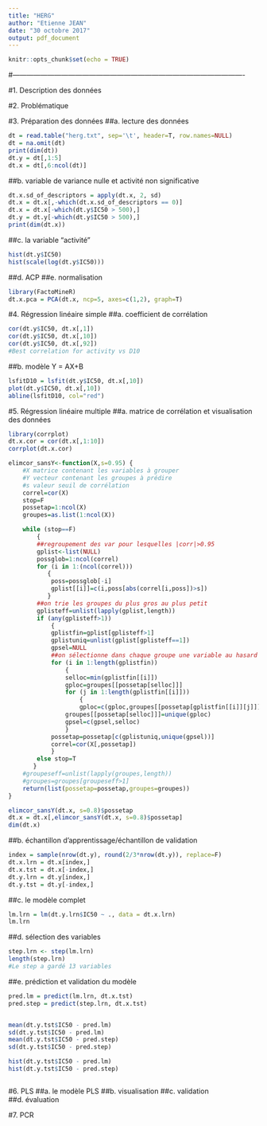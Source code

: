 ```yaml
---
title: "HERG"
author: "Etienne JEAN"
date: "30 octobre 2017"
output: pdf_document
---
```


```r
knitr::opts_chunk$set(echo = TRUE)
```

#----------------------------------------------------------------------------------------------------

#1. Description des données

#2. Problématique

#3. Préparation des données
##a. lecture des données
```r
dt = read.table("herg.txt", sep='\t', header=T, row.names=NULL)
dt = na.omit(dt)
print(dim(dt))
dt.y = dt[,1:5]
dt.x = dt[,6:ncol(dt)]
```


##b. variable de variance nulle et activité non significative
```r
dt.x.sd_of_descriptors = apply(dt.x, 2, sd)
dt.x = dt.x[,-which(dt.x.sd_of_descriptors == 0)]
dt.x = dt.x[-which(dt.y$IC50 > 500),]
dt.y = dt.y[-which(dt.y$IC50 > 500),]
print(dim(dt.x))
```


##c. la variable "activité"
```r
hist(dt.y$IC50)
hist(scale(log(dt.y$IC50)))

```


##d. ACP
##e. normalisation 
```r
library(FactoMineR)
dt.x.pca = PCA(dt.x, ncp=5, axes=c(1,2), graph=T)

```







#4. Régression linéaire simple
##a. coefficient de corrélation
```r
cor(dt.y$IC50, dt.x[,1])
cor(dt.y$IC50, dt.x[,10])
cor(dt.y$IC50, dt.x[,92])
#Best correlation for activity vs D10

```

##b. modèle Y = AX+B
```r
lsfitD10 = lsfit(dt.y$IC50, dt.x[,10])
plot(dt.y$IC50, dt.x[,10])
abline(lsfitD10, col="red")

```





#5. Régression linéaire multiple
##a. matrice de corrélation et visualisation des données
```r
library(corrplot)
dt.x.cor = cor(dt.x[,1:10])
corrplot(dt.x.cor)


```


```r
elimcor_sansY<-function(X,s=0.95) {
	#X matrice contenant les variables à grouper
	#Y vecteur contenant les groupes à prédire
	#s valeur seuil de corrélation
	correl=cor(X)
	stop=F
	possetap=1:ncol(X)
	groupes=as.list(1:ncol(X))

	while (stop==F)
	    {
		##regroupement des var pour lesquelles |corr|>0.95
		gplist<-list(NULL)
		possglob=1:ncol(correl)
		for (i in 1:(ncol(correl)))
		   {
			poss=possglob[-i]
			gplist[[i]]=c(i,poss[abs(correl[i,poss])>s])
		   }
		##on trie les groupes du plus gros au plus petit
		gplisteff=unlist(lapply(gplist,length))
		if (any(gplisteff>1))
 		    {
			gplistfin=gplist[gplisteff>1]
			gplistuniq=unlist(gplist[gplisteff==1])
			gpsel=NULL
			##on sélectionne dans chaque groupe une variable au hasard
			for (i in 1:length(gplistfin))
			    {
				selloc=min(gplistfin[[i]])
				gploc=groupes[[possetap[selloc]]]
				for (j in 1:length(gplistfin[[i]]))
				    {
					gploc=c(gploc,groupes[[possetap[gplistfin[[i]][j]]]])				    }
				groupes[[possetap[selloc]]]=unique(gploc)
				gpsel=c(gpsel,selloc)
  			    }
			possetap=possetap[c(gplistuniq,unique(gpsel))]
			correl=cor(X[,possetap])
		    }
		else stop=T	
 	   }
	#groupeseff=unlist(lapply(groupes,length))
	#groupes=groupes[groupeseff>1]
	return(list(possetap=possetap,groupes=groupes))
}

elimcor_sansY(dt.x, s=0.8)$possetap
dt.x = dt.x[,elimcor_sansY(dt.x, s=0.8)$possetap]
dim(dt.x)

```

##b. échantillon d'apprentissage/échantillon de validation
```r
index = sample(nrow(dt.y), round(2/3*nrow(dt.y)), replace=F)
dt.x.lrn = dt.x[index,]
dt.x.tst = dt.x[-index,]
dt.y.lrn = dt.y[index,]
dt.y.tst = dt.y[-index,]

```


##c. le modèle complet
```r
lm.lrn = lm(dt.y.lrn$IC50 ~ ., data = dt.x.lrn)
lm.lrn

```


##d. sélection des variables
```r
step.lrn <- step(lm.lrn)
length(step.lrn)
#Le step a gardé 13 variables

```


##e. prédiction et validation du modèle
```r
pred.lm = predict(lm.lrn, dt.x.tst)
pred.step = predict(step.lrn, dt.x.tst)


mean(dt.y.tst$IC50 - pred.lm)
sd(dt.y.tst$IC50 - pred.lm)
mean(dt.y.tst$IC50 - pred.step)
sd(dt.y.tst$IC50 - pred.step)

hist(dt.y.tst$IC50 - pred.lm)
hist(dt.y.tst$IC50 - pred.step)



```



#6. PLS
##a. le modèle PLS
##b. visualisation
##c. validation
##d. évaluation

#7. PCR













